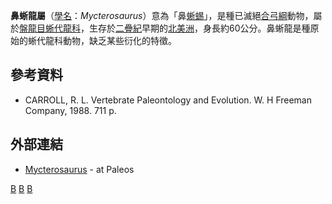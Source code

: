 {{Automatic Taxobox
| taxon = Mycterosaurus
| authority = Williston, 1915
| image = Mycterosaurus.jpg
| fossil_range = {{fossil_range|早二疊紀}}
| type_species = '''長頭鼻蜥龍<br>''Mycterosaurus longiceps'''''
| type_species_authority = Williston, 1915 
| synonyms = 
*'''''Eumatthevia''''' <small>Broom, 1930</small>
*'''''Basicranodon''''' <small>Vaugh, 1958</small>
}}

'''鼻蜥龍屬'''（[[學名|學名]]：''Mycterosaurus''）意為「鼻[[蜥蜴|蜥蜴]]」，是種已滅絕[[合弓綱|合弓綱]]動物，屬於[[盤龍目|盤龍目]][[蜥代龍科|蜥代龍科]]，生存於[[二疊紀|二疊紀]]早期的[[北美洲|北美洲]]，身長約60公分。鼻蜥龍是種原始的蜥代龍科動物，缺乏某些衍化的特徵。

==參考資料==
* CARROLL, R. L. Vertebrate Paleontology and Evolution. W. H Freeman Company, 1988. 711 p.

==外部連結==
*[https://web.archive.org/web/20080511165601/http://www.palaeos.com/Vertebrates/Units/Unit390/200.html#Varanopseidae Mycterosaurus] - at Paleos
{{基底合弓綱|state=autocollapse}}
{{Taxonbar}}
[[Category:二疊紀合弓類|B]]
[[Category:真盤龍亞目|B]]
[[Category:_1915年描述的分类群|B]]

{{synapsida-stub}}